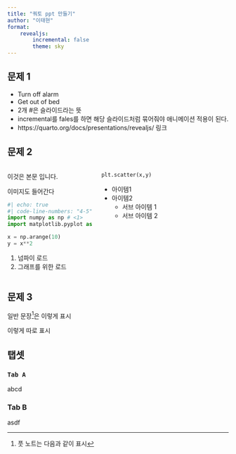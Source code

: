 ```yaml
---
title: "쿼토 ppt 만들기"
author: "이태현"
format:
    revealjs:
        incremental: false
        theme: sky
---
```


## 문제 1 {.smaller}

:::{.incremental}

- Turn off alarm
- Get out of bed
- 2개 #은 슬라이드라는 뜻
- incremental를 fales를 하면 해당 슬라이드처럼 묶어줘야 애니메이션 적용이 된다.
- https://quarto.org/docs/presentations/revealjs/ 링크
:::

## 문제 2 {.scrollable}

:::: {.columns}

::: {.column width="40%"}
이것은 본문 입니다.

이미지도 들어간다

```python
#| echo: true
#| code-line-numbers: "4-5"
import numpy as np # <1>
import matplotlib.pyplot as plt # <2>

x = np.arange(10)
y = x**2

```
1. 넘파이 로드
2. 그래프를 위한 로드

:::

::: {.column width="60%"}

```python
plt.scatter(x,y)
```

- 아이템1
- 아이템2
    - 서브 아이템 1
    - 서브 아이템 2
:::

::::

## 문제 3
일반 문장^[풋 노트는 다음과 같이 표시]은 이렇게 표시


::: aside

이렇게 따로 표시

:::

## 탭셋
::: {.panel-tabset}

### `Tab A`
abcd

### Tab B
asdf

:::

